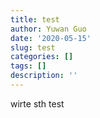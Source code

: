 ```yaml
---
title: test
author: Yuwan Guo
date: '2020-05-15'
slug: test
categories: []
tags: []
description: ''
---
```

wirte sth test